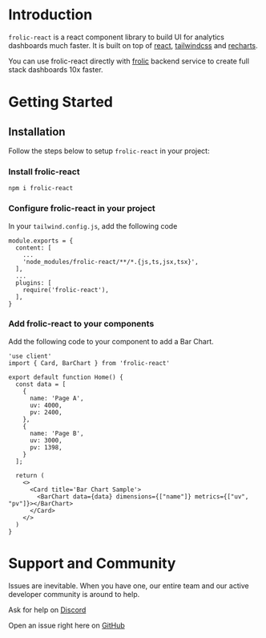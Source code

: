 
<Meta title="Introduction" />

# Introduction

`frolic-react` is a react component library to build UI for analytics dashboards much faster. It is built on top of [react](https://react.dev), [tailwindcss](https://tailwindcss.com) and [recharts](https://recharts.org). 

You can use frolic-react directly with [frolic](https://github.com/frolicorg/frolic) backend service to create full stack dashboards 10x faster.

# Getting Started

## Installation

Follow the steps below to setup `frolic-react` in your project:

### Install frolic-react

```
npm i frolic-react
```
 
### Configure frolic-react in your project

In your `tailwind.config.js`, add the following code

```
module.exports = {
  content: [
    ...
    'node_modules/frolic-react/**/*.{js,ts,jsx,tsx}',
  ],
  ...
  plugins: [
    require('frolic-react'),
  ],
}
```

### Add frolic-react to your components

Add the following code to your component to add a Bar Chart.

```tsx
'use client'
import { Card, BarChart } from 'frolic-react'

export default function Home() {
  const data = [
    {
      name: 'Page A',
      uv: 4000,
      pv: 2400,
    },
    {
      name: 'Page B',
      uv: 3000,
      pv: 1398,
    }
  ];

  return (
    <>
      <Card title='Bar Chart Sample'>
        <BarChart data={data} dimensions={["name"]} metrics={["uv", "pv"]}></BarChart>
      </Card>
    </>
  )
}
```

# Support and Community

Issues are inevitable. When you have one, our entire team and our active developer community is around to help.

Ask for help on [Discord](https://discord.gg/NA9nkZaQnv)

Open an issue right here on [GitHub](https://github.com/frolicorg/frolic-react/issues/new/choose)